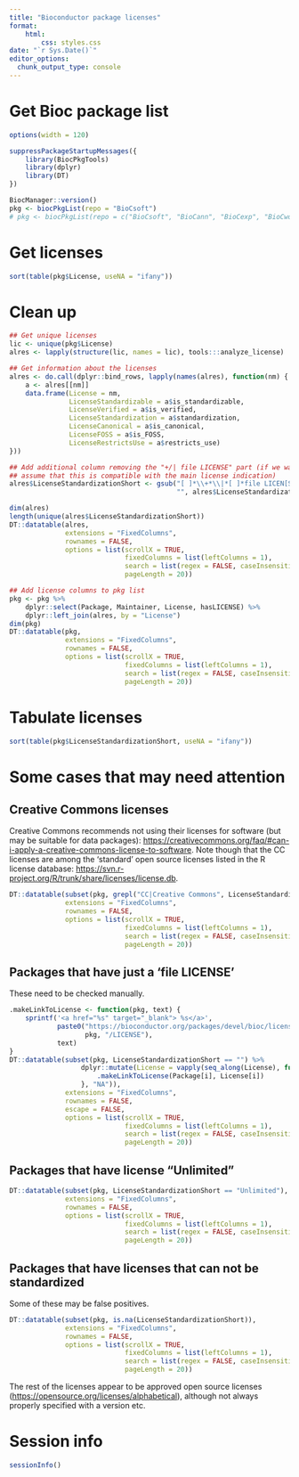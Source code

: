 ```yaml
---
title: "Bioconductor package licenses"
format: 
    html:
        css: styles.css
date: "`r Sys.Date()`"
editor_options: 
  chunk_output_type: console
---
```


# Get Bioc package list

```r
options(width = 120)
```

```r
suppressPackageStartupMessages({
    library(BiocPkgTools)
    library(dplyr)
    library(DT)
})

BiocManager::version()
pkg <- biocPkgList(repo = "BioCsoft")
# pkg <- biocPkgList(repo = c("BioCsoft", "BioCann", "BioCexp", "BioCworkflows"))
```

# Get licenses

```r
sort(table(pkg$License, useNA = "ifany"))
```

# Clean up

```r
## Get unique licenses
lic <- unique(pkg$License)
alres <- lapply(structure(lic, names = lic), tools:::analyze_license)

## Get information about the licenses
alres <- do.call(dplyr::bind_rows, lapply(names(alres), function(nm) {
    a <- alres[[nm]]
    data.frame(License = nm,
               LicenseStandardizable = a$is_standardizable,
               LicenseVerified = a$is_verified,
               LicenseStandardization = a$standardization,
               LicenseCanonical = a$is_canonical,
               LicenseFOSS = a$is_FOSS,
               LicenseRestrictsUse = a$restricts_use)
}))

## Add additional column removing the "+/| file LICENSE" part (if we want to 
## assume that this is compatible with the main license indication)
alres$LicenseStandardizationShort <- gsub("[ ]*\\+*\\|*[ ]*file LICEN[SC]E",
                                          "", alres$LicenseStandardization)

dim(alres)
length(unique(alres$LicenseStandardizationShort))
DT::datatable(alres,
              extensions = "FixedColumns",
              rownames = FALSE,
              options = list(scrollX = TRUE, 
                             fixedColumns = list(leftColumns = 1),
                             search = list(regex = FALSE, caseInsensitive = TRUE),
                             pageLength = 20))
```


```r
## Add license columns to pkg list
pkg <- pkg %>% 
    dplyr::select(Package, Maintainer, License, hasLICENSE) %>%
    dplyr::left_join(alres, by = "License")
dim(pkg)
DT::datatable(pkg,
              extensions = "FixedColumns",
              rownames = FALSE,
              options = list(scrollX = TRUE, 
                             fixedColumns = list(leftColumns = 1),
                             search = list(regex = FALSE, caseInsensitive = TRUE),
                             pageLength = 20))
```

# Tabulate licenses

```r
sort(table(pkg$LicenseStandardizationShort, useNA = "ifany"))
```

# Some cases that may need attention

## Creative Commons licenses

Creative Commons recommends not using their licenses for software (but may be suitable for data packages): [https://creativecommons.org/faq/#can-i-apply-a-creative-commons-license-to-software](https://creativecommons.org/faq/#can-i-apply-a-creative-commons-license-to-software). Note though that the CC licenses are among the 'standard' open source licenses listed in the R license database: [https://svn.r-project.org/R/trunk/share/licenses/license.db](https://svn.r-project.org/R/trunk/share/licenses/license.db).

```r
DT::datatable(subset(pkg, grepl("CC|Creative Commons", LicenseStandardizationShort)),
              extensions = "FixedColumns",
              rownames = FALSE,
              options = list(scrollX = TRUE, 
                             fixedColumns = list(leftColumns = 1),
                             search = list(regex = FALSE, caseInsensitive = TRUE),
                             pageLength = 20))
```

## Packages that have just a 'file LICENSE'

These need to be checked manually.

```r
.makeLinkToLicense <- function(pkg, text) {
    sprintf('<a href="%s" target="_blank"> %s</a>',
            paste0("https://bioconductor.org/packages/devel/bioc/licenses/", 
                   pkg, "/LICENSE"), 
            text)
}
DT::datatable(subset(pkg, LicenseStandardizationShort == "") %>% 
                  dplyr::mutate(License = vapply(seq_along(License), function(i) {
                      .makeLinkToLicense(Package[i], License[i])
                  }, "NA")),
              extensions = "FixedColumns",
              rownames = FALSE,
              escape = FALSE,
              options = list(scrollX = TRUE, 
                             fixedColumns = list(leftColumns = 1),
                             search = list(regex = FALSE, caseInsensitive = TRUE),
                             pageLength = 20))
```

## Packages that have license "Unlimited"

```r
DT::datatable(subset(pkg, LicenseStandardizationShort == "Unlimited"),
              extensions = "FixedColumns",
              rownames = FALSE,
              options = list(scrollX = TRUE, 
                             fixedColumns = list(leftColumns = 1),
                             search = list(regex = FALSE, caseInsensitive = TRUE),
                             pageLength = 20))
```

## Packages that have licenses that can not be standardized

Some of these may be false positives. 

```r
DT::datatable(subset(pkg, is.na(LicenseStandardizationShort)),
              extensions = "FixedColumns",
              rownames = FALSE,
              options = list(scrollX = TRUE, 
                             fixedColumns = list(leftColumns = 1),
                             search = list(regex = FALSE, caseInsensitive = TRUE),
                             pageLength = 20))
```

The rest of the licenses appear to be approved open source licenses ([https://opensource.org/licenses/alphabetical](https://opensource.org/licenses/alphabetical)), although not always properly specified with a version etc. 

# Session info

```r
sessionInfo()
```

